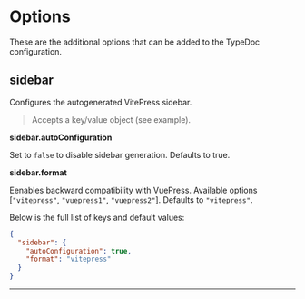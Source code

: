 
# Options

These are the additional options that can be added to the TypeDoc configuration.

## sidebar

<Callout>Configures the autogenerated VitePress sidebar.</Callout>

> Accepts a key/value object (see example).

**sidebar.autoConfiguration**

Set to `false` to disable sidebar generation. Defaults to true.

**sidebar.format**

Eenables backward compatibility with VuePress. Available options [`"vitepress"`, `"vuepress1"`, `"vuepress2"`]. Defaults to `"vitepress"`.

Below is the full list of keys and default values:


```json filename="typedoc.json"
{
  "sidebar": {
    "autoConfiguration": true,
    "format": "vitepress"
  }
}

```

___